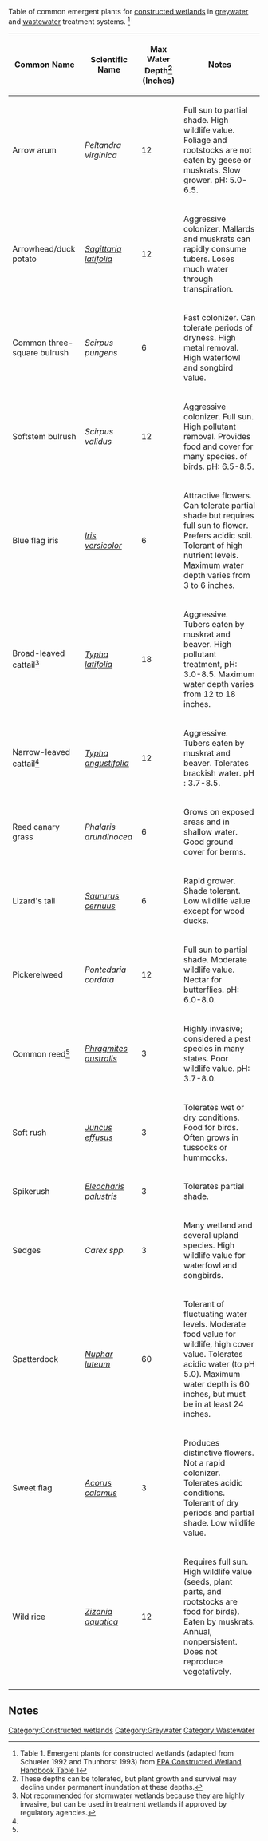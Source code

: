 Table of common emergent plants for [[constructed wetlands]] in [[greywater]] and [[wastewater]] treatment systems. <ref>Table 1. Emergent plants for constructed wetlands
(adapted from Schueler 1992 and Thunhorst 1993) from [http://www.epa.gov/owow/wetlands/pdf/hand.pdf EPA Constructed Wetland Handbook Table 1]</ref>

{|  class="wikitable sortable"
!Common Name
!Scientific Name
!Max Water Depth<ref>These depths can be tolerated, but plant growth and survival may decline under permanent inundation at these depths.</ref> (Inches)
!Notes
|-
|Arrow arum
|''Peltandra virginica''{{w|Peltandra}}
|12
|Full sun to partial shade. High wildlife value. Foliage and rootstocks are not eaten by geese or muskrats. Slow grower. pH: 5.0-6.5.
|-
|Arrowhead/duck potato
|''[[Sagittaria latifolia]]{{w|Sagittaria latifolia}}''
|12
|Aggressive colonizer. Mallards and muskrats can rapidly consume tubers. Loses much water through transpiration.
|-
|Common three-square bulrush
|''Scirpus pungens''{{w|Scirpus}}
|6
|Fast colonizer. Can tolerate periods of dryness. High metal removal. High waterfowl and songbird value.
|-
|Softstem bulrush
|''Scirpus validus''{{w|Scirpus}}
|12
|Aggressive colonizer. Full sun. High pollutant removal. Provides food and cover for many species. of birds. pH: 6.5-8.5.
|-
|Blue flag iris
|''[[Iris versicolor]]{{w|Iris versicolor}}''
|6
|Attractive flowers. Can tolerate partial shade but requires full sun to flower. Prefers acidic soil. Tolerant of high nutrient levels. Maximum water depth varies from 3 to 6 inches.
|-
|Broad-leaved cattail<ref name="stormwater">Not recommended for stormwater wetlands because they are highly invasive, but can be used in treatment wetlands if approved by regulatory agencies.</ref>
|''[[Typha latifolia]]{{w|Typha latifolia}}''
|18
|Aggressive. Tubers eaten by muskrat and beaver. High pollutant treatment, pH: 3.0-8.5. Maximum water depth varies from 12 to 18 inches.
|-
|Narrow-leaved cattail<ref name="stormwater"/>
|''[[Typha angustifolia]]{{w|Typha angustifolia}}''
|12
|Aggressive. Tubers eaten by muskrat and beaver. Tolerates brackish water. pH : 3.7-8.5.
|-
|Reed canary grass
|''Phalaris arundinocea''{{w|Reed canary grass}}
|6
|Grows on exposed areas and in shallow water. Good ground cover for berms.
|-
|Lizard's tail
|''[[Saururus cernuus]]{{w|Saururus cernuus}}''
|6
|Rapid grower. Shade tolerant. Low wildlife value except for wood ducks.
|-
|Pickerelweed
|''Pontedaria cordata''{{w|Pontederia}}
|12
|Full sun to partial shade. Moderate wildlife value. Nectar for butterflies. pH: 6.0-8.0.
|-
|Common reed<ref name="stormwater"/>
|''[[Phragmites australis]]{{w|Phragmites australis}}''
|3
|Highly invasive; considered a pest species in many states. Poor wildlife value. pH: 3.7-8.0.
|-
|Soft rush
|''[[Juncus effusus]]{{w|Juncus effusus}}''
|3
|Tolerates wet or dry conditions. Food for birds. Often grows in tussocks or hummocks.
|-
|Spikerush
|''[[Eleocharis palustris]]{{w|Eleocharis palustris}}''
|3
|Tolerates partial shade.
|-
|Sedges
|''Carex spp.''{{w|Carex}}
|3
|Many wetland and several upland species. High wildlife value for waterfowl and songbirds.
|-
|Spatterdock
|''[[Nuphar luteum]]{{w|Nuphar luteum}}''
|60
|Tolerant of fluctuating water levels. Moderate food value for wildlife, high cover value. Tolerates acidic water (to pH 5.0). Maximum water depth is 60 inches, but must be in at least 24 inches.
|-
|Sweet flag
|''[[Acorus calamus]]{{w|Acorus calamus}}''
|3
|Produces distinctive flowers. Not a rapid colonizer. Tolerates acidic conditions. Tolerant of dry periods and partial shade. Low wildlife value.
|-
|Wild rice
|''[[Zizania aquatica]]{{w|Zizania aquatica}}''
|12
|Requires full sun. High wildlife value (seeds, plant parts, and rootstocks are food for birds). Eaten by muskrats. Annual, nonpersistent. Does not reproduce vegetatively.
|-
|}

== Notes ==
<references/>

[[Category:Constructed wetlands]]
[[Category:Greywater]]
[[Category:Wastewater]]